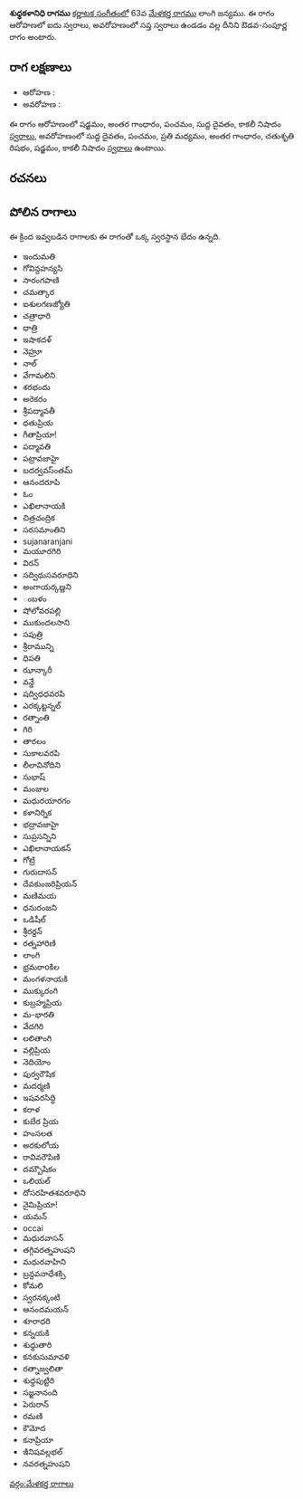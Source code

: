 {{Infobox ragam
	| name          	= శుధ్ధకళానిధి
	| synonym	    	= 
	| mela          	= 
	| chakra        	= 
	| janaka        	= 
	| type          	= ఔడవ-సంపూర్ణ
	| arohanam      	= {{svaraC|S|G3|P|D1|N3}} 
	| avarohanam    	= {{svaraC|D1|P|M2|G3|R2|S|N3}}
	| jeeva         	=
	| chhaya        	=
	| nyasa         	=
	| vishesha      	= 
	| equivalent  		= 
}}
{{కర్ణాటక సంగీత రాగాలు}}
'''శుధ్ధకళానిధి రాగము''' [[కర్ణాటక సంగీతం]]లో 63వ [[మేళకర్త రాగము]] లాంగి జన్యము.  ఈ రాగం ఆరోహణలో ఐదు స్వరాలు, అవరోహణంలో సప్త స్వరాలు ఉండడం వల్ల దీనిని ఔడవ-సంపూర్ణ రాగం అంటారు.


==రాగ లక్షణాలు==


* ఆరోహణ : {{svaraC|S|G3|P|D1|N3}} 
* అవరోహణ : {{svaraC|D1|P|M2|G3|R2|S|N3}}

ఈ రాగం ఆరోహణంలో షడ్జమం, అంతర గాంధారం, పంచమం, సుద్ద దైవతం, కాకలీ నిషాదం [[స్వరాలు]], అవరోహణంలో సుద్ద దైవతం, పంచమం, ప్రతి మధ్యమం, అంతర గాంధారం, చతుశృతి రిషభం, షడ్జమం, కాకలీ నిషాదం [[స్వరాలు]] ఉంటాయి.

==రచనలు==



==పోలిన రాగాలు==
ఈ క్రింద ఇవ్వబడిన రాగాలకు ఈ రాగంతో ఒక్క స్వరస్థాన భేదం ఉన్నది.
* ఇందుమతి
* గోవిన్దహన్యసి
* సారంగపాణి
* చమత్కార
* ఐశులగణజ్యోతి
* చత్రాధారి
* ధాత్రి
* ఇషాకదళ్
* నెహ్రూ
* నాల్
* వేగామలిని
* శరభందు
* అరెకరం
* శ్రీపద్మావతీ
* ధతుప్రియ
* గీతాప్రియా!
* పద్మావతి
* పట్రావజాహై
* బదర్వవస్ంతమ్
* ఆనందరూపి
* ఓం
* ఎఖిలానాయకి
* చిత్రచంద్రిక
* సరసమాంతిని
* sujanaranjani
* మయూరగిరి
* విరన్
* సద్విధుసవరూధిని
* అంగాయర్కణ్ణని
* ంబళం
* షోలోవరపల్లి
* ముకుందలసాని
* సపుత్రి
* శ్రీరామున్ని
* ధిపతి
* ఝాన్కారీ
* వన్డే
* షద్విధధవరపి
* ఎరక్కట్టన్నల్
* రత్నాంతి
* గిరి
* తారలం
* సుకాలవరపి
* లీలావినోదిని
* సుభాష్
* మంజుల
* మధురయారగం
* కళానిర్నిక
* భద్రావజాహై
* సుప్రసన్నిని
* ఎఖిలానాయకన్
* గోట్రి
* గురుదాసన్
* దేవకుంజరిప్రియన్
* మణిమయ
* ధనురంజని
* ఒడిషీల్
* శ్రీరర్దన్
* రత్నహారిణి
* లాంగి
* భ్రమరాoకిల
* మంగళనాయకి
* ముక్కురంగి
* కుబ్రహ్మప్రియ
* మ-భారతి
* వేదగిరి
* లలితాంగి
* వల్లిప్రియ
* నెదియోం
* పుర్వరౌషిక
* మదర్మణి
* ఇషవరసిద్ధి
* కరాళ
* కుబేర ప్రియ
* హంసలత
* అరకులోయ
* రావివరౌపిణి
* దమ్బౌషికం
* ఒలియల్
* దోసరహితశవరూధిని
* నైమిప్రియా!
* యమన్
* occai
* మధురవాసన్
* తగ్గివరత్నహుషని
* మధురవాహిని
* బ్రన్దవనాధేశక్సి
* కోమలి
* స్వరనక్కంటి
* ఆనందమయన్
* శూరాధరి
* కన్నయకి
* శుధ్ధుతారి
* కనకుసుమావళి
* రత్నాజ్వలితా
* శుధ్ధపుట్టిరి
* సజ్జనానంది
* పెరురాన్
* రమణి
* కౌమోద
* కనాప్రియా
* ఇినిషవల్లభల్
* నవరత్నహుషని



[[వర్గం:మేళకర్త రాగాలు]]